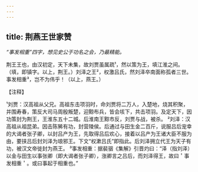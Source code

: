 ```yaml
---
---
---
```

title: 荆燕王世家赞
---



*“事发相重”四字，想见史公于功名之会，乃最精能。*

荆王王也，由汉初定，天下未集，故刘贾虽属疏¹，然以策为王，填江淮之间。（填，即镇字。以上，荆王。）刘泽之王²，权激吕氏，然刘泽卒南面称孤者三世。事发相重³，岂不为伟乎！（以上，燕王。）

【注释】

¹刘贾：汉高祖从父兄。高祖东击项羽时，命刘贾将二万人，入楚地，烧其积聚，并围寿春，策反大司马周殷叛楚，迎黥布兵，皆会垓下，共击项羽。及定天下，因功策封为荆王，王淮东五十二城。后淮南王黥市反，刘贾与战，被杀。
²刘泽：汉高祖从祖昆弟。因击陈豨有功，封营陵侯。后通过与田生金二百斤，说服吕后宠幸的大谒者张子卿，以封吕产为王，先取得吕后欢心，接着以吕产为王诸大臣不服为由，要挟吕后封刘泽为琅邪王。下文“权漱吕氏”即指此。后刘泽拥立代王为天子有功，被汉文帝徙封为燕王。
³事发相重：据裴骃《集解》引晋灼曰：“泽（指刘泽）以金与田生以事张卿（即大谒者张子卿），涨卿言之吕后，而刘泽得王，故曰＇事发相重＇。或曰事起于相重也。”